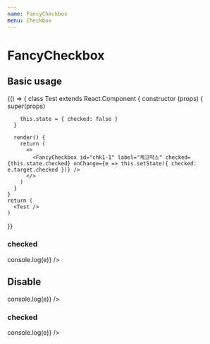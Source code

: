 ```yaml
---
name: FancyCheckbox
menu: Checkbox
---
```



# FancyCheckbox

<Props of={FancyCheckbox} />

## Basic usage

<Playground>
  {() => {
    class Test extends React.Component {
      constructor (props) {
        super(props)

        this.state = { checked: false }
      }

      render() {
        return (
          <>
            <FancyCheckbox id="chk1-1" label="체크박스" checked={this.state.checked} onChange={e => this.setState({ checked: e.target.checked })} />
          </>
        )
      }
    }
    return (
      <Test />
    )
  }}
</Playground>

### checked

<Playground>
  <FancyCheckbox id="chk2" label="체크박스" checked={true} onChange={e => console.log(e)} />
</Playground>

## Disable

<Playground>
  <FancyCheckbox id="chk4" label="비활성화된 체크박스" disabled={true} onChange={e => console.log(e)} />
</Playground>

### checked

<Playground>
  <FancyCheckbox id="chk5" label="비활성화된 체크박스" disabled={true} checked={true} onChange={e => console.log(e)} />
</Playground>
